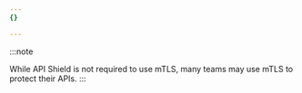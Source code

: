 ```yaml
---
{}

---
```


:::note

While API Shield is not required to use mTLS, many teams may use mTLS to protect their APIs.
:::
